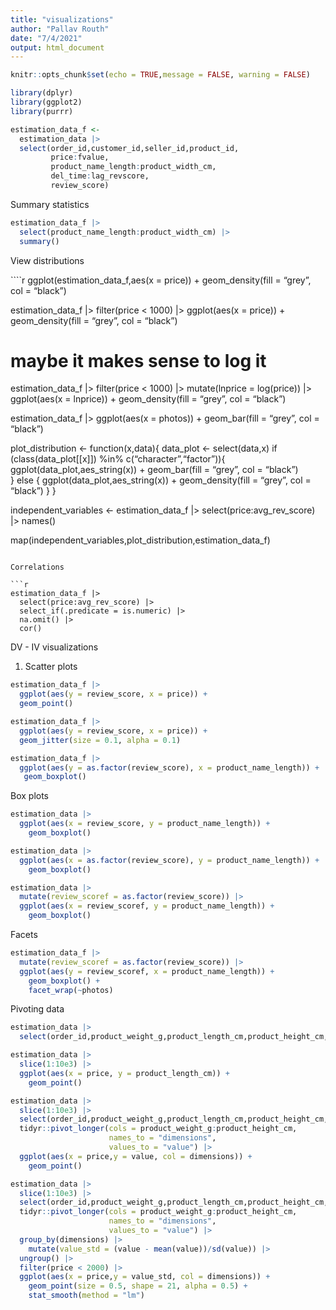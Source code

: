 ```yaml
---
title: "visualizations"
author: "Pallav Routh"
date: "7/4/2021"
output: html_document
---
```


```r
knitr::opts_chunk$set(echo = TRUE,message = FALSE, warning = FALSE)
```

```r
library(dplyr)
library(ggplot2)
library(purrr)
```


```r
estimation_data_f <-
  estimation_data |> 
  select(order_id,customer_id,seller_id,product_id,
         price:fvalue,
         product_name_length:product_width_cm,
         del_time:lag_revscore,
         review_score)
```

Summary statistics

```r
estimation_data_f |> 
  select(product_name_length:product_width_cm) |> 
  summary()
```

View distributions

````r
ggplot(estimation_data_f,aes(x = price)) +
  geom_density(fill = "grey", col = "black")


estimation_data_f |> 
  filter(price < 1000) |> 
  ggplot(aes(x = price)) +
  geom_density(fill = "grey", col = "black")

# maybe it makes sense to log it
estimation_data_f |> 
  filter(price < 1000) |> 
  mutate(lnprice = log(price)) |> 
  ggplot(aes(x = lnprice)) +
  geom_density(fill = "grey", col = "black")

estimation_data_f |> 
  ggplot(aes(x = photos)) +
    geom_bar(fill = "grey", col = "black")


plot_distribution <- function(x,data){
  data_plot <- select(data,x)
  if (class(data_plot[[x]]) %in% c("character","factor")){
      ggplot(data_plot,aes_string(x)) +
             geom_bar(fill = "grey", col = "black")   
  } else {
      ggplot(data_plot,aes_string(x)) +
             geom_density(fill = "grey", col = "black")
      }
}

independent_variables <-
  estimation_data_f |> 
  select(price:avg_rev_score) |> 
  names()

map(independent_variables,plot_distribution,estimation_data_f)
```

Correlations

```r
estimation_data_f |> 
  select(price:avg_rev_score) |>
  select_if(.predicate = is.numeric) |> 
  na.omit() |> 
  cor()
```

DV - IV visualizations

1. Scatter plots

```r
estimation_data_f |> 
  ggplot(aes(y = review_score, x = price)) +
  geom_point()

estimation_data_f |> 
  ggplot(aes(y = review_score, x = price)) +
  geom_jitter(size = 0.1, alpha = 0.1)

estimation_data_f |> 
  ggplot(aes(y = as.factor(review_score), x = product_name_length)) +
   geom_boxplot()
```

Box plots

```r
estimation_data |>
  ggplot(aes(x = review_score, y = product_name_length)) +
    geom_boxplot()

estimation_data |>
  ggplot(aes(x = as.factor(review_score), y = product_name_length)) +
    geom_boxplot()

estimation_data |>
  mutate(review_scoref = as.factor(review_score)) |> 
  ggplot(aes(x = review_scoref, y = product_name_length)) +
    geom_boxplot()
```

Facets

```r
estimation_data_f |> 
  mutate(review_scoref = as.factor(review_score)) |> 
  ggplot(aes(y = review_scoref, x = product_name_length)) +
    geom_boxplot() +
    facet_wrap(~photos)
```

Pivoting data

```r
estimation_data |> 
  select(order_id,product_weight_g,product_length_cm,product_height_cm,price)

estimation_data |>
  slice(1:10e3) |> 
  ggplot(aes(x = price, y = product_length_cm)) +
    geom_point()

estimation_data |> 
  slice(1:10e3) |> 
  select(order_id,product_weight_g,product_length_cm,product_height_cm,price) |> 
  tidyr::pivot_longer(cols = product_weight_g:product_height_cm,
                      names_to = "dimensions",
                      values_to = "value") |> 
  ggplot(aes(x = price,y = value, col = dimensions)) +
    geom_point()

estimation_data |> 
  slice(1:10e3) |> 
  select(order_id,product_weight_g,product_length_cm,product_height_cm,price) |> 
  tidyr::pivot_longer(cols = product_weight_g:product_height_cm,
                      names_to = "dimensions",
                      values_to = "value") |> 
  group_by(dimensions) |> 
    mutate(value_std = (value - mean(value))/sd(value)) |> 
  ungroup() |> 
  filter(price < 2000) |> 
  ggplot(aes(x = price,y = value_std, col = dimensions)) +
    geom_point(size = 0.5, shape = 21, alpha = 0.5) +
    stat_smooth(method = "lm")
```

